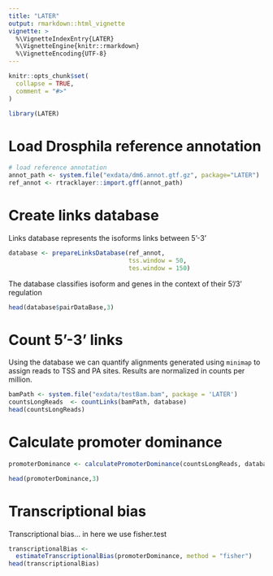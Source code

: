 ```yaml
---
title: "LATER"
output: rmarkdown::html_vignette
vignette: >
  %\VignetteIndexEntry{LATER}
  %\VignetteEngine{knitr::rmarkdown}
  %\VignetteEncoding{UTF-8}
---
```


```r
knitr::opts_chunk$set(
  collapse = TRUE,
  comment = "#>"
)
```

```r
library(LATER)
```

# Load Drosphila reference annotation 
```r
# load reference annotation 
annot_path <- system.file("exdata/dm6.annot.gtf.gz", package="LATER")
ref_annot <- rtracklayer::import.gff(annot_path)
```


# Create links database 

Links database represents the isoforms links between 5'-3' 

```r
database <- prepareLinksDatabase(ref_annot, 
                                 tss.window = 50, 
                                 tes.window = 150) 
```

The database classifies isoform and genes in the context of their 5'/3' regulation

```r
head(database$pairDataBase,3)
```

# Count 5'-3' links 

Using the database we can quantify alignments generated using `minimap` to assign reads to TSS and PA sites. Results are normalized in counts per million.

```r
bamPath <- system.file("exdata/testBam.bam", package = 'LATER')
countsLongReads  <- countLinks(bamPath, database) 
head(countsLongReads) 
```

# Calculate promoter dominance 

```r
promoterDominance <- calculatePromoterDominance(countsLongReads, database$pairDataBase)
```

```r
head(promoterDominance,3)
```


# Transcriptional bias 

Transcriptional bias... in here we use fisher.test 

```r
transcriptionalBias <-
  estimateTranscriptionalBias(promoterDominance, method = "fisher")
head(transcriptionalBias)
```






